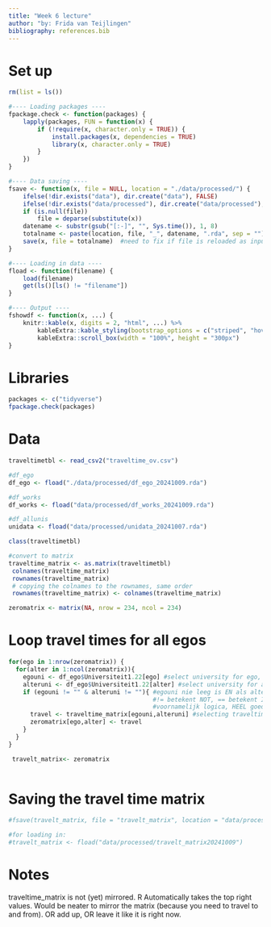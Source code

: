 ```yaml
---
title: "Week 6 lecture"
author: "by: Frida van Teijlingen"
bibliography: references.bib
---
```

# Set up
```r
rm(list = ls())

#---- Loading packages ----
fpackage.check <- function(packages) {
    lapply(packages, FUN = function(x) {
        if (!require(x, character.only = TRUE)) {
            install.packages(x, dependencies = TRUE)
            library(x, character.only = TRUE)
        }
    })
}

#---- Data saving ----
fsave <- function(x, file = NULL, location = "./data/processed/") {
    ifelse(!dir.exists("data"), dir.create("data"), FALSE)
    ifelse(!dir.exists("data/processed"), dir.create("data/processed"), FALSE)
    if (is.null(file))
        file = deparse(substitute(x))
    datename <- substr(gsub("[:-]", "", Sys.time()), 1, 8)
    totalname <- paste(location, file, "_", datename, ".rda", sep = "")
    save(x, file = totalname)  #need to fix if file is reloaded as input name, not as x. 
}

#---- Loading in data ----
fload <- function(filename) {
    load(filename)
    get(ls()[ls() != "filename"])
}

#---- Output ----
fshowdf <- function(x, ...) {
    knitr::kable(x, digits = 2, "html", ...) %>%
        kableExtra::kable_styling(bootstrap_options = c("striped", "hover")) %>%
        kableExtra::scroll_box(width = "100%", height = "300px")
}

```

# Libraries
```r
packages <- c("tidyverse")
fpackage.check(packages)
```


# Data
```r
traveltimetbl <- read_csv2("traveltime_ov.csv")

#df_ego
df_ego <- fload("./data/processed/df_ego_20241009.rda")

#df_works
df_works <- fload("data/processed/df_works_20241009.rda")

#df_allunis
unidata <- fload("data/processed/unidata_20241007.rda")
```

```r
class(traveltimetbl)

#convert to matrix
traveltime_matrix <- as.matrix(traveltimetbl)
 colnames(traveltime_matrix)
 rownames(traveltime_matrix)
 # copying the colnames to the rownames, same order
 rownames(traveltime_matrix) <- colnames(traveltime_matrix)
```

```r
zeromatrix <- matrix(NA, nrow = 234, ncol = 234)
```

# Loop travel times for all egos
```r
for(ego in 1:nrow(zeromatrix)) {
  for(alter in 1:ncol(zeromatrix)){
    egouni <- df_ego$Universiteit1.22[ego] #select university for ego, let op .1, opgeschoonde variabele
    alteruni <- df_ego$Universiteit1.22[alter] #select university for alter
    if (egouni != "" & alteruni != ""){ #egouni nie leeg is EN als alteruni nie leeg is doe dan het volgende 
                                        #!= betekent NOT, == betekent IS, | betekent OR, & betekent AND
                                        #voornamelijk logica, HEEL goed nadenken over betekenis en einddoel
      travel <- traveltime_matrix[egouni,alteruni] #selecting traveltime between ego and alter universities
      zeromatrix[ego,alter] <- travel 
    }
  }
}

 travelt_matrix<- zeromatrix
 
```

# Saving the travel time matrix
```r
#fsave(travelt_matrix, file = "travelt_matrix", location = "data/processed/")

#for loading in:
#travelt_matrix <- fload("data/processed/travelt_matrix20241009")
```

# Notes
traveltime_matrix is not (yet) mirrored. R Automatically takes the top right values. Would be neater to mirror the matrix (because you need to travel to and from). OR add up, OR leave it like it is right now.

